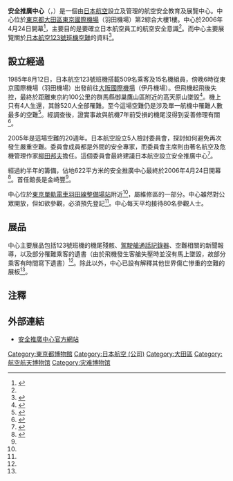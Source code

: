 '''安全推廣中心'''（{{lang-ja|日本航空安全啓発センター}}，{{lang-en|Safety Promotion Center}}）是一個由[[日本航空|日本航空]]設立及管理的航空安全教育及展覽中心。中心位於[[東京都|東京都]][[大田區|大田區]][[東京國際機場|東京國際機場]]（羽田機場）第2綜合大樓1樓。中心於2006年4月24日開幕<ref name="jal.com">{{Cite web|url=http://www.jal.com/ja/safety/center/center.html|title=安全啓発センター|accessdate=2010-09-28|deadurl=yes|archiveurl=https://web.archive.org/web/20100927050903/http://www.jal.com/ja/safety/center/center.html|archivedate=2010-09-27}}</ref>，主要目的是要確立日本航空員工的航空安全意識<ref name="jal.com"/>。而中心主要展覽關於[[日本航空123號班機空難|日本航空123號班機空難]]的資料<ref>{{Cite web|url=http://goliath.ecnext.com/coms2/gi_0199-5564445/JAL-s-Safety-Promotion-Center.html|title=JAL's Safety Promotion Center with 1985 jet wreckage opens. Industry & Business Article - Research, News, Information, Contacts, Divisions, Subsidiaries, Business Associations<!-- Bot generated title -->|date=2006-04-24|accessdate=2010-09-28|archive-date=2012-03-19|archive-url=https://web.archive.org/web/20120319223032/http://goliath.ecnext.com/coms2/gi_0199-5564445/JAL-s-Safety-Promotion-Center.html|dead-url=no}}</ref>。

== 設立經過 ==
{{main|日本航空123號班機空難}}

1985年8月12日，日本航空123號班機搭載509名乘客及15名機組員，傍晚6時從東京國際機場（羽田機場）出發前往[[大阪國際機場|大阪國際機場]]（伊丹機場）。但飛機起飛後失控，最終於距離東京約100公里的群馬縣御巢鷹山區附近的高天原山墜毀<ref>{{Cite web |title=Last Minutes of JAL 123, |author=[[時代雜誌|TIME]] |url=http://www.time.com/time/magazine/article/0,9171,1074738-5,00.html |work=5 |date=2005-06-21 |accessdate=2010-09-28 |archive-date=2007-06-26 |archive-url=https://web.archive.org/web/20070626130620/http://www.time.com/time/magazine/article/0,9171,1074738-5,00.html |dead-url=yes }}</ref>。機上只有4人生還，其餘520人全部罹難。至今這場空難仍是涉及單一航機中罹難人數最多的空難<ref>{{cite news | url=http://www.time.com/time/magazine/article/0,9171,1074738-1,00.html | work=Time | title=Disasters: Last Minutes of JAL 123 | date=2005-06-21 | accessdate=2010-05-23 | first=Ed | last=Magnuson | archive-date=2013-05-21 | archive-url=https://web.archive.org/web/20130521160858/http://www.time.com/time/magazine/article/0,9171,1074738-1,00.html | dead-url=yes }}</ref>。經調查後，證實事故與航機7年前受損的機尾沒得到妥善修理有關<ref>{{Cite web |url=http://aviation-safety.net/database/record.php?id=19850812-1 |title=ASN Aircraft accident description Boeing 747SR-46 JA8119 - Ueno<!-- Bot generated title --> |accessdate=2010-09-28 |archive-date=2011-09-06 |archive-url=https://web.archive.org/web/20110906025730/http://aviation-safety.net/database/record.php?id=19850812-1 |dead-url=no }}</ref>。

2005年是這場空難的20週年。日本航空設立5人檢討委員會，探討如何避免再次發生嚴重空難。委員會成員都是外間的安全專家，而委員會主席則由著名航空及危機管理作家[[柳田邦夫|柳田邦夫]]擔任。這個委員會最終建議日本航空設立安全推廣中心<ref name="post-gazette.com">{{cite news | url=http://www.post-gazette.com/pg/06208/709077-82.stm | work=Pittsburgh Post-Gazette | title=Japan Airlines exhibits contrition for '85 crash | first=Bruce | last=Stanley | date=2006-07-27 | accessdate=2010-09-28 | archive-date=2011-12-25 | archive-url=https://web.archive.org/web/20111225185442/http://www.post-gazette.com/pg/06208/709077-82.stm | dead-url=no }}</ref>。

經過約半年的籌備，佔地622平方米的安全推廣中心最終於2006年4月24日開幕<ref name="press.jal.co.jp">{{Cite web |url=http://press.jal.co.jp/ja/release/200604/000179.html |date=2006-04-19 |title=JAL、安全啓発センターを開設 |accessdate=2010-09-28 |archive-date=2015-10-15 |archive-url=https://web.archive.org/web/20151015045431/http://press.jal.co.jp/ja/release/200604/000179.html |dead-url=no }}</ref>。首任館長是金崎豐<ref name="post-gazette.com"/>。

中心位於[[東京單軌電車|東京單軌電車]][[羽田線_(東京單軌電車)|羽田線]][[整備場站|整備場站]]附近<ref name="jal.com"/>，屬維修區的一部分。中心雖然對公眾開放，但如欲參觀，必須預先登記<ref name="jal.com"/>。中心每天平均接待80名參觀人士。

== 展品 ==
中心主要展品包括123號班機的機尾殘骸、[[飛行紀錄儀|駕駛艙通話記錄器]]、空難相關的新聞報導，以及部分罹難乘客的遺書（由於飛機發生客艙失壓時並沒有馬上墜毀，故部分乘客有時間寫下遺書）<ref name="post-gazette.com"/>。除此以外，中心已設有解釋其他世界傷亡慘重的空難的展板<ref name="jal.com"/>。

== 注釋 ==
<div class="references-small">
<references />
</div>

== 外部連結 ==
* [https://web.archive.org/web/20100927050903/http://www.jal.com/ja/safety/center/center.html 安全推廣中心官方網站]{{ja}}

{{JAL集團}}
{{DEFAULTSORT:Safety Promotion Center}}
[[Category:東京都博物館|Category:東京都博物館]]
[[Category:日本航空_(公司)|Category:日本航空 (公司)]]
[[Category:大田區|Category:大田區]]
[[Category:航空航天博物馆|Category:航空航天博物馆]]
[[Category:灾难博物馆|Category:灾难博物馆]]
{{Coord|35.553665|139.753634|type:landmark|display=title}}